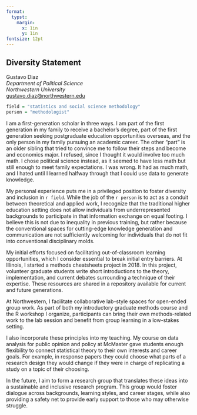 ```yaml
---
format: 
  typst:
    margin:
      x: 1in
      y: 1in
fontsize: 12pt
---
```


```{=typst} 
#show link: set text(blue)

#set page(numbering: none)
```

## Diversity Statement

Gustavo Diaz  
*Department of Political Science*   
*Northwestern University*  
<gustavo.diaz@northwestern.edu>   

```{=typst} 
#line(length: 100%)
```



```r
field = "statistics and social science methodology"
person = "methodologist"
```


I am a first-generation scholar in three ways. I am part of the first generation in my family to receive a bachelor's degree, part of the first generation seeking postgraduate education opportunities overseas, and the only person in my family pursuing an academic career. The other "part" is an older sibling that tried to convince me to follow their steps and become and economics major. I refused, since I thought it would involve too much math. I chose political science instead, as it seemed to have less math but still enough to meet family expectations. I was wrong. It had as much math, and I hated until I learned halfway through that I could use data to generate knowledge.

My personal experience puts me in a privileged position to foster diversity and inclusion in `r field`. While the job of the `r person` is to act as a conduit between theoretical and applied work, I recognize that the traditional higher education setting does not allow individuals from underrepresented backgrounds to participate in that information exchange on equal footing. I believe this is not due to inequality in previous training, but rather because the conventional spaces for cutting-edge knowledge generation and communication are not sufficiently welcoming for individuals that do not fit into conventional disciplinary molds.

My initial efforts focused on facilitating out-of-classroom learning opportunities, which I consider essential to break initial entry barriers. At Illinois, I started a methods cheatsheets project in 2018. In this project, volunteer graduate students write short introductions to the theory, implementation, and current debates surrounding a technique of their expertise. These resources are shared in a repository available for current and future generations.

At Northwestern, I facilitate collaborative lab-style spaces for open-ended group work. As part of both my introductory graduate methods course and the R workshop I organize, participants can bring their own methods-related work to the lab session and benefit from group learning in a low-stakes setting.

I also incorporate these principles into my teaching. My course on data analysis for public opinion and policy at McMaster gave students enough flexibility to connect statistical theory to their own interests and career goals. For example, in response papers they could choose what parts of a research design they would change if they were in charge of replicating a study on a topic of their choosing.

In the future, I aim to form a research group that translates these ideas into a sustainable and inclusive research program. This group would foster dialogue across backgrounds, learning styles, and career stages, while also providing a safety net to provide early support to those who may otherwise struggle.